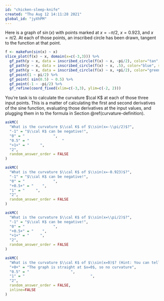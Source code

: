 ```yaml
---
id: "chicken-sleep-knife"
created: "Thu Aug 12 14:11:28 2021"
global_id: "jyXhPM"
---
```


Here is a graph of $\sin(x)$ with points marked at $x=-\pi/2$, $x=0.923$, and $x = \pi/2$. At each of those points, an inscribed circle has been drawn, tangent to the function at that point. 

```r
f <- makeFun(sin(x) ~ x)
slice_plot(f(x) ~ x, domain(x=c(-3,3))) %>%
  gf_path(y ~ x, data = inscribed_circle(f(x) ~ x, -pi/2), color="tan", size=2, alpha=0.4) %>%
  gf_path(y ~ x, data = inscribed_circle(f(x) ~ x, .5), color="blue", size=2, alpha=0.5) %>%
  gf_path(y ~ x, data = inscribed_circle(f(x) ~ x, +pi/2), color="green", size=2, alpha=0.5) %>%
  gf_point(1 ~ pi/2) %>%
  gf_point( sin(0.5) ~ 0.5) %>%
  gf_point(-1 ~ -pi/2) %>%
  gf_refine(coord_fixed(xlim=c(-3,3), ylim=c(-2, 2)))
```

You're task is to calculate the curvature $\cal K$ at each of those three input points. This is a matter of calculating the first and second derivatives of the sine function, evaluating those derivatives at the input values, and plugging them in to the formula in Section \@ref(curvature-definition).

```r
askMC(
  "What is the curvature $\\cal K$ of $\\sin(x=-\\pi/2)$?",
  "-1" = "$\\cal K$ can be negative!", 
  "0" = "             ",
  "0.5" = "               "
  "+1+" = "     ",
  "2",
  random_answer_order = FALSE
)
```

```r
askMC(
  "What is the curvature $\\cal K$ of $\\sin(x=-0.923)$?",
  "-1" = "$\\cal K$ can be negative!", 
  "0" = "             ",
  "+0.5+" = "    ",
  "1" = "     ",
  "2",
  random_answer_order = FALSE
)
```

```r
askMC(
  "What is the curvature $\\cal K$ of $\\sin(x=\\pi/2)$?",
  "-1" = "$\\cal K$ can be negative!", 
  "0" = "             ",
  "+0.5+" = "    ",
  "+1+" = "     ",
  "2",
  random_answer_order = FALSE
)
```


```r
askMC(
  "What is the curvature $\\cal K$ of $\\sin(x=0)$? (Hint: You can tell straight from the graph, even though no enscribed circle has been drawn.",
  "+0+" = "The graph is straight at $x=0$, so no curvature",
  "0.5" = "                   ",
  "1" = "                              ",
  "2",
  random_answer_order = FALSE,
  inline=FALSE
)
```
